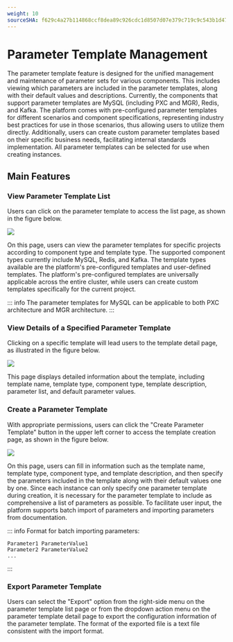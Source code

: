 ```yaml
---
weight: 10
sourceSHA: f629c4a27b114868ccf8dea89c926cdc1d8507d07e379c719c9c543b1d47c86d
---
```


# Parameter Template Management

The parameter template feature is designed for the unified management and maintenance of parameter sets for various components. This includes viewing which parameters are included in the parameter templates, along with their default values and descriptions. Currently, the components that support parameter templates are MySQL (including PXC and MGR), Redis, and Kafka. The platform comes with pre-configured parameter templates for different scenarios and component specifications, representing industry best practices for use in those scenarios, thus allowing users to utilize them directly. Additionally, users can create custom parameter templates based on their specific business needs, facilitating internal standards implementation. All parameter templates can be selected for use when creating instances.

## Main Features

### View Parameter Template List

Users can click on the parameter template to access the list page, as shown in the figure below.

![](./assets/param-template-list.png)

On this page, users can view the parameter templates for specific projects according to component type and template type. The supported component types currently include MySQL, Redis, and Kafka. The template types available are the platform's pre-configured templates and user-defined templates. The platform's pre-configured templates are universally applicable across the entire cluster, while users can create custom templates specifically for the current project.

::: info
The parameter templates for MySQL can be applicable to both PXC architecture and MGR architecture.
:::

### View Details of a Specified Parameter Template

Clicking on a specific template will lead users to the template detail page, as illustrated in the figure below.

![](./assets/param-template-detail.png)

This page displays detailed information about the template, including template name, template type, component type, template description, parameter list, and default parameter values.

### Create a Parameter Template

With appropriate permissions, users can click the "Create Parameter Template" button in the upper left corner to access the template creation page, as shown in the figure below.

![](./assets/create-param-template.png)

On this page, users can fill in information such as the template name, template type, component type, and template description, and then specify the parameters included in the template along with their default values one by one. Since each instance can only specify one parameter template during creation, it is necessary for the parameter template to include as comprehensive a list of parameters as possible. To facilitate user input, the platform supports batch import of parameters and importing parameters from documentation.

::: info
Format for batch importing parameters:

```
Parameter1 ParameterValue1
Parameter2 ParameterValue2
...
```

:::

### Export Parameter Template

Users can select the "Export" option from the right-side menu on the parameter template list page or from the dropdown action menu on the parameter template detail page to export the configuration information of the parameter template. The format of the exported file is a text file consistent with the import format.
